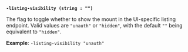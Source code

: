 <a id="secrets-flag-listing-visibility" />

**`-listing-visibility (string : "")`**

The flag to toggle whether to show the mount in the UI-specific listing endpoint. 
Valid values are `"unauth"` or `"hidden"`, with the default `""` being 
equivalent to `"hidden"`.

**Example**: `-listing-visibility "unauth"`
